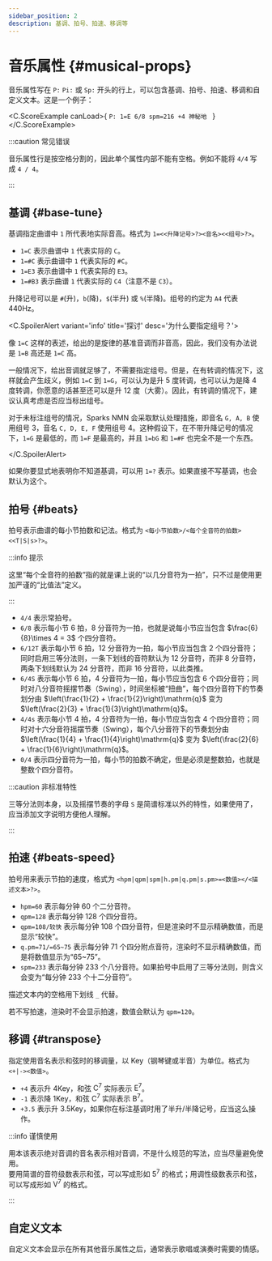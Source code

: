 ```yaml
---
sidebar_position: 2
description: 基调、拍号、拍速、移调等
---
```


# 音乐属性 {#musical-props}

音乐属性写在 `P:` `Pi:` 或 `Sp:` 开头的行上，可以包含基调、拍号、拍速、移调和自定义文本。这是一个例子：

<C.ScoreExample canLoad>{
`P: 1=E 6/8 spm=216 +4 神秘地
`
}</C.ScoreExample>

:::caution 常见错误

音乐属性行是按空格分割的，因此单个属性内部不能有空格。例如不能将 `4/4` 写成 `4 / 4`。

:::

## 基调 {#base-tune}

基调指定曲谱中 `1` 所代表地实际音高。格式为 `1=<<升降记号>?><音名><<组号>?>`。

- `1=C` 表示曲谱中 `1` 代表实际的 `C`。
- `1=#C` 表示曲谱中 `1` 代表实际的 `#C`。
- `1=E3` 表示曲谱中 `1` 代表实际的 `E3`。
- `1=#B3` 表示曲谱 `1` 代表实际的 `C4`（注意不是 `C3`）。

升降记号可以是 `#`(升)，`b`(降)，`$`(半升) 或 `%`(半降)。组号的约定为 `A4` 代表 440Hz。

<C.SpoilerAlert variant='info' title='探讨' desc='为什么要指定组号？'>

像 `1=C` 这样的表述，给出的是旋律的基准音调而非音高，因此，我们没有办法说是 `1=B` 高还是 `1=C` 高。

一般情况下，给出音调就足够了，不需要指定组号。但是，在有转调的情况下，这样就会产生歧义，例如 `1=C` 到 `1=G`，可以认为是升 5 度转调，也可以认为是降 4 度转调，你愿意的话甚至还可以是升 12 度（大雾）。因此，有转调的情况下，建议认真考虑是否应当标出组号。

对于未标注组号的情况，Sparks NMN 会采取默认处理措施，即音名 `G, A, B` 使用组号 3，音名 `C, D, E, F` 使用组号 4。这种假设下，在不带升降记号的情况下，`1=G` 是最低的，而 `1=F` 是最高的，并且 `1=bG` 和 `1=#F` 也完全不是一个东西。

</C.SpoilerAlert>

如果你要显式地表明你不知道基调，可以用 `1=?` 表示。如果直接不写基调，也会默认为这个。

## 拍号 {#beats}

拍号表示曲谱的每小节拍数和记法。格式为 `<每小节拍数>/<每个全音符的拍数><<T|S|s>?>`。

:::info 提示

这里“每个全音符的拍数”指的就是课上说的“以几分音符为一拍”，只不过是使用更加严谨的“比值法”定义。

:::

- `4/4` 表示常拍号。
- `6/8` 表示每小节 6 拍，8 分音符为一拍，也就是说每小节应当包含 $\frac{6}{8}\times 4 = 3$ 个四分音符。
- `6/12T` 表示每小节 6 拍，12 分音符为一拍，每小节应当包含 2 个四分音符；同时启用三等分法则，一条下划线的音符默认为 12 分音符，而非 8 分音符，两条下划线默认为 24 分音符，而非 16 分音符，以此类推。
- `6/4S` 表示每小节 6 拍，4 分音符为一拍，每小节应当包含 6 个四分音符；同时对八分音符摇摆节奏（Swing），时间坐标被“扭曲”，每个四分音符下的节奏划分由 $\left(\frac{1}{2} + \frac{1}{2}\right)\mathrm{q}$ 变为 $\left(\frac{2}{3} + \frac{1}{3}\right)\mathrm{q}$。
- `4/4s` 表示每小节 4 拍，4 分音符为一拍，每小节应当包含 4 个四分音符；同时对十六分音符摇摆节奏（Swing），每个八分音符下的节奏划分由 $\left(\frac{1}{4} + \frac{1}{4}\right)\mathrm{q}$ 变为 $\left(\frac{2}{6} + \frac{1}{6}\right)\mathrm{q}$。
- `0/4` 表示四分音符为一拍，每小节的拍数不确定，但是必须是整数拍，也就是整数个四分音符。

:::caution 非标准特性

三等分法则本身，以及摇摆节奏的字母 `S` 是简谱标准以外的特性，如果使用了，应当添加文字说明方便他人理解。

:::

## 拍速 {#beats-speed}

拍号用来表示节拍的速度，格式为 `<hpm|qpm|spm|h.pm|q.pm|s.pm>=<数值></<描述文本>?>`。

- `hpm=60` 表示每分钟 60 个二分音符。
- `qpm=128` 表示每分钟 128 个四分音符。
- `qpm=108/较快` 表示每分钟 108 个四分音符，但是渲染时不显示精确数值，而是显示“较快”。
- `q.pm=71/=65~75` 表示每分钟 71 个四分附点音符，渲染时不显示精确数值，而是将数值显示为“65~75”。
- `spm=233` 表示每分钟 233 个八分音符。如果拍号中启用了三等分法则，则含义会变为“每分钟 233 个十二分音符”。

描述文本内的空格用下划线 `_` 代替。

若不写拍速，渲染时不会显示拍速，数值会默认为 `qpm=120`。

## 移调 {#transpose}

指定使用音名表示和弦时的移调量，以 Key（钢琴键或半音）为单位。格式为 `<+|-><数值>`。

- `+4` 表示升 4Key，和弦 $\text{C}^7$ 实际表示 $\text{E}^7$。
- `-1` 表示降 1Key，和弦 $\text{C}^7$ 实际表示 $\text{B}^7$。
- `+3.5` 表示升 3.5Key，如果你在标注基调时用了半升/半降记号，应当这么操作。

:::info 谨慎使用

用本该表示绝对音调的音名表示相对音调，不是什么规范的写法，应当尽量避免使用。  
要用简谱的音符级数表示和弦，可以写成形如 $5^7$ 的格式；用调性级数表示和弦，可以写成形如 $\text{V}^7$ 的格式。

:::

## 自定义文本

自定义文本会显示在所有其他音乐属性之后，通常表示歌唱或演奏时需要的情感。
